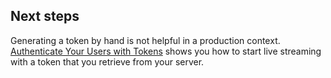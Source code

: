 
<PlatformWrapper platform="linux">

<CPP/>
<JAVA />

## Next steps

Generating a token by hand is not helpful in a production context. [Authenticate Your Users with Tokens](../develop/authentication) shows you how to start live streaming with a token that you retrieve from your server.

</PlatformWrapper>
